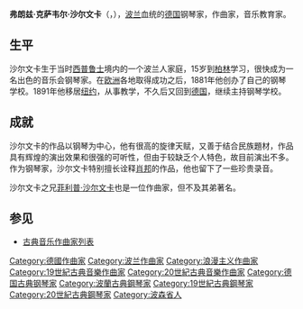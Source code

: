 {{Infobox classical
| 中文名       = 弗朗兹·克萨韦尔·沙尔文卡
| 画像         = FXScharwenka1878 (cropped).jpg
| 附注         = 1878年的沙尔文卡
| 原文名       = Franz Xaver Scharwenka         
| 国别         = {{GER}}
| 出生日期     = {{birth date|1850|1|6}}
| 出生地       = {{POL}}沙莫图维
| 逝世日期     = {{death date and age|1924|12|8|1850|1|6}}
| 逝世地       = {{GER}}柏林
| 所属时期     = 浪漫主义
| 所属乐派     =  
| 擅长作品类型 = 管弦乐，室内乐，钢琴曲
| 代表作       = 四部钢琴协奏曲，两首钢琴三重奏，钢琴四重奏，两首钢琴奏鸣曲，钢琴独奏《波兰舞曲集》等
| 师从         = 
| 学生         =
| 官方网站     = 
}}

{{portal|古典音樂}}

'''弗朗兹·克萨韦尔·沙尔文卡'''（{{lang-de|'''Franz Xaver Scharwenka''' }}，{{bd|1850年|1月6日|1924年|12月8日}}），[[波兰|波兰]]血统的[[德国|德国]]钢琴家，作曲家，音乐教育家。

==生平==
沙尔文卡生于当时[[西普鲁士|西普鲁士]]境内的一个波兰人家庭，15岁到[[柏林|柏林]]学习，很快成为一名出色的音乐会钢琴家。在[[欧洲|欧洲]]各地取得成功之后，1881年他创办了自己的钢琴学校。1891年他移居[[纽约|纽约]]，从事教学，不久后又回到[[德国|德国]]，继续主持钢琴学校。

==成就==
沙尔文卡的作品以钢琴为中心，他有很高的旋律天赋，又善于结合民族題材，作品具有辉煌的演出效果和很强的可听性，但由于较缺乏个人特色，故目前演出不多。作为钢琴家，沙尔文卡特别擅长诠释[[肖邦|肖邦]]的作品，他也留下了一些珍贵录音。

沙尔文卡之兄[[菲利普·沙尔文卡|菲利普·沙尔文卡]]也是一位作曲家，但不及其弟著名。

==参见==
* [[古典音乐作曲家列表|古典音乐作曲家列表]]

{{Authority control}}

{{DEFAULTSORT:Scharwenka, Xaver}}
[[Category:德國作曲家|Category:德國作曲家]]
[[Category:波兰作曲家|Category:波兰作曲家]]
[[Category:浪漫主义作曲家|Category:浪漫主义作曲家]]
[[Category:19世紀古典音樂作曲家|Category:19世紀古典音樂作曲家]]
[[Category:20世紀古典音樂作曲家|Category:20世紀古典音樂作曲家]]
[[Category:德国古典钢琴家|Category:德国古典钢琴家]]
[[Category:波蘭古典鋼琴家|Category:波蘭古典鋼琴家]]
[[Category:19世紀古典鋼琴家|Category:19世紀古典鋼琴家]]
[[Category:20世紀古典鋼琴家|Category:20世紀古典鋼琴家]]
[[Category:波森省人|Category:波森省人]]